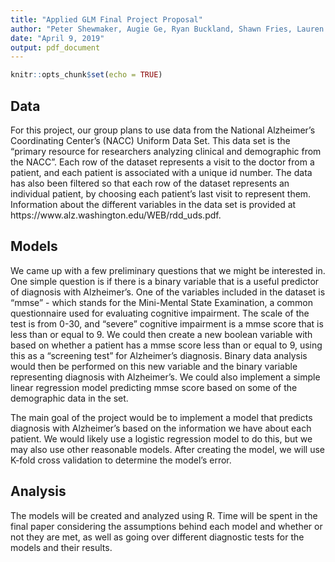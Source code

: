 ```yaml
---
title: "Applied GLM Final Project Proposal"
author: "Peter Shewmaker, Augie Ge, Ryan Buckland, Shawn Fries, Lauren Bergam"
date: "April 9, 2019"
output: pdf_document
---
```


```r
knitr::opts_chunk$set(echo = TRUE)
```

## Data

For this project, our group plans to use data from the National Alzheimer's Coordinating Center's (NACC) Uniform Data Set. This data set is the "primary resource for researchers analyzing clinical and demographic from the NACC". Each row of the dataset represents a visit to the doctor from a patient, and each patient is associated with a unique id number. The data has also been filtered so that each row of the dataset represents an individual patient, by choosing each patient's last visit to represent them. Information about the different variables in the data set is provided at https://www.alz.washington.edu/WEB/rdd_uds.pdf.

## Models

We came up with a few preliminary questions that we might be interested in. One simple question is if there is a binary variable that is a useful predictor of diagnosis with Alzheimer's. One of the variables included in the dataset is "mmse" - which stands for the Mini-Mental State Examination, a common questionnaire used for evaluating cognitive impairment. The scale of the test is from 0-30, and "severe" cognitive impairment is a mmse score that is less than or equal to 9. We could then create a new boolean variable with based on whether a patient has a mmse score less than or equal to 9, using this as a "screening test" for Alzheimer's diagnosis. Binary data analysis would then be performed on this new variable and the binary variable representing diagnosis with Alzheimer's. We could also implement a simple linear regression model predicting mmse score based on some of the demographic data in the set.

The main goal of the project would be to implement a model that predicts diagnosis with Alzheimer's based on the information we have about each patient. We would likely use a logistic regression model to do this, but we may also use other reasonable models. After creating the model, we will use K-fold cross validation to determine the model's error.

## Analysis

The models will be created and analyzed using R. Time will be spent in the final paper considering the assumptions behind each model and whether or not they are met, as well as going over different diagnostic tests for the models and their results.